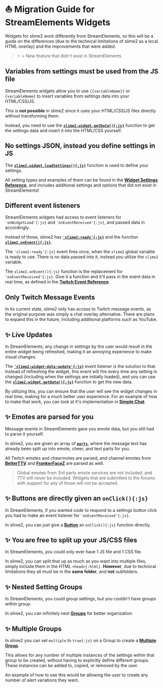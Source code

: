 # ⛵ Migration Guide for StreamElements Widgets

Widgets for slime2 work differently from StreamElements, so this will be a guide on the differences (due to the technical limitations of slime2 as a local HTML overlay) and the improvements that were added.

> ✨ = New feature that didn't exist in StreamElements

## Variables from settings must be used from the JS file

StreamElements widgets allow you to use `{{variableName}}` or `{variableName}` to insert variables from settings data into your HTML/CSS/JS.

This is **not possible** in slime2 since it uses your HTML/CSS/JS files directly without transforming them.

Instead, you need to use the [**`slime2.widget.getData(){:js}`**](/functions/widget#slime2widgetgetdatajs) function to get the settings data and insert it into the HTML/CSS yourself.

## No settings JSON, instead you define settings in JS

The [**`slime2.widget.loadSettings(){:js}`**](/functions/widget#slime2widgetloadsettingsjs) function is used to define your settings.

All setting types and examples of them can be found in the [**Widget Settings Reference**](/settings), and includes additional settings and options that did not exist in StreamElements!

## Different event listeners

StreamElements widgets had access to event listeners for `'onWidgetLoad'{:js}` and `'onEventReceived'{:js}`, and passed data in accordingly.

Instead of those, slime2 has [**`'slime2:ready'{:js}`**](/start/listeners#slime2readyjs) and the function [**`slime2.onEvent(){:js}`**](/functions/event#slime2oneventjs).

The `'slime2:ready'{:js}` event fires once, when the `slime2` global variable is ready to use. There is no data passed into it, instead you utilize the `slime2` variable.

The `slime2.onEvent(){:js}` function is the replacement for `'onEventReceived'{:js}`. Give it a function and it'll pass in the event data in real time, as defined in the [**Twitch Event Reference**](/twitch).

## Only Twitch Message Events

In its current state, slime2 only has access to Twitch message events, as the original purpose was simply a chat overlay alternative. There are plans to expand this in the future, including additional platforms such as YouTube.

## ✨ Live Updates

In StreamElements, any change in settings by the user would result in the entire widget being refreshed, making it an annoying experience to make visual changes.

The [**`'slime2:widget-data-update'{:js}`**](/start/listeners#slime2widgetdataupdatejs) event listener is the solution to that. Instead of refreshing the widget, this event will fire every time any setting is changed (including when the settings are initially loaded), and you can use the [**`slime2.widget.getData(){:js}`**](/functions/widget#slime2widgetgetdatajs) function to get the new data.

By utilizing this, you can ensure that the user will see the widget changes in real time, making for a much better user experience. For an example of how to make that work, you can look at it's implementation in [**Simple Chat**](https://github.com/zaytri/slime2/tree/main/widgets/release-simple-chat).

## ✨ Emotes are parsed for you

Message events in StreamElements gave you emote data, but you still had to parse it yourself.

In slime2, you are given an array of [**`parts`**](/twitch/message#part), where the message text has already been split up into emote, cheer, and text parts for you.

All Twitch emotes and cheermotes are parsed, and channel emotes from [**BetterTTV**](https://betterttv.com/) and [**FrankerFaceZ**](https://www.frankerfacez.com/) are parsed as well.

> Global emotes from 3rd party emote services are not included, and 7TV will never be included. Widgets that are submitted to the forums with support for any of those will not be accepted.

## ✨ Buttons are directly given an `onClick(){:js}`

In StreamElements, if you wanted code to respond to a settings button click you had to make an event listener for `'onEventReceived'{:js}`.

In slime2, you can just give a [**Button**](/settings/button) an `onClick(){:js}` function directly.

## ✨ You are free to split up your JS/CSS files

In StreamElements, you could only ever have 1 JS file and 1 CSS file.

In slime2, you can split that up as much as you want into multiple files, simply include them in the HTML `<head>{:html}`. **However**, due to technical limitations they all must be in the **same folder**, and **not** subfolders.

## ✨ Nested Setting Groups

In StreamElements, you could group settings, but you couldn't have groups within group.

In slime2, you can infinitely nest [**Groups**](/settings/group) for better organization.

## ✨ Multiple Groups

In slime2 you can set `multiple` to `true{:js}` on a Group to create a [**Multiple Group**](/settings/group/#multiple-group).

This allows for any number of multiple instances of the settings within that group to be created, without having to explicitly define different groups. These instances can be added to, copied, or removed by the user.

An example of how to use this would be allowing the user to create any number of alert variations they want.

